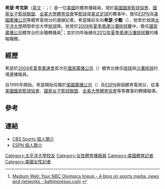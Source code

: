 {{Infobox person
| name                      = 希瑟·考克斯<br><small>''{{lang|en|Heather Cox}}''</small>
| image                     = File:Heather Cox NBC Reporter.jpg
| caption                   = <small>希瑟於[[2008年夏季奧林匹克運動會排球比賽|2008夏季奧運排球比賽]]替[[NBC|NBC]]播報</small>
| image_size                = 
| birth_date                = {{Birth date and age|1970|6|3}}
| birth_place               = 
| baptised                  = 
| death_date                = 
| death_place               = 
| nationality               = {{USA}}
| home_town                 = 
| education                 = 
| alma_mater                =[[太平洋大學|太平洋大學]]
| employer                  = [[ESPN|ESPN]]
| occupation                = 球類比賽邊線記者
| notable_works             = 
| party                     =
| religion                  = 
| spouse                    = 比爾·考克斯
| children                  = 
| parents                   = 
| relatives                 = 
}}

'''希瑟·考克斯'''（[[英文|英文]]：'''{{lang|en|Heather Cox}}'''；{{bd|1970年|6月3日||}}）是一位[[美國|美國]]的體育播報員，現於[[美國國家籃球協會|美國國家籃球協會]]、[[國家女子籃球聯盟|國家女子籃球聯盟]]、[[全美大學體育協會|全美大學體育協會]]等[[籃球|籃球]]或[[美式足球|美式足球]]的賽事中，擔任[[ESPN|ESPN]]及[[美國廣播公司|美國廣播公司]]等體育電視台的邊線記者。希瑟婚前名叫'''希瑟·少勵'''（{{lang|en|Heather Schoeny}}），她曾於就讀[[太平洋大學|太平洋大學]]期間參加大學[[排球|排球]]隊。她曾於[[2008年夏季奧林匹克運動會排球比賽|2008年夏季奧運沙灘排球賽]]中，擔任[[國家廣播公司|國家廣播公司]]體育台的全職轉播員<ref>[http://weblogs.baltimoresun.com/sports/mediumwell/blog/2008/07/your_nbc_olympics_lineup.html Medium Well: Your NBC Olympics lineup - A blog on sports media, news and networks - baltimoresun.com<!-- Bot generated title -->] {{webarchive|url=https://web.archive.org/web/20081105042239/http://weblogs.baltimoresun.com/sports/mediumwell/blog/2008/07/your_nbc_olympics_lineup.html |date=2008-11-05 }}</ref>；並於四年後續任[[2012年夏季奧林匹克運動會排球比賽|2012年夏季奧運沙灘排球賽]]的播報職務。

== 經歷 ==
希瑟於[[2004年夏季奧林匹克運動會|2004年夏季奧運會]]首次在[[國家廣播公司|國家廣播公司]]（{{lang|en|NBC}}）體育台擔任[[排球|排球]]與[[沙灘排球|沙灘排球]]的場邊播報員。

自1995年開始，希瑟開始任職於[[美國廣播公司|美國廣播公司]]（{{lang|en|ABC}}）及[[ESPN|ESPN]]兩個體育電視台，從事[[美國國家籃球協會|美國國家籃球協會]]、[[國家女子籃球聯盟|國家女子籃球聯盟]]、[[全美大學體育協會|全美大學體育協會]]等等賽事的轉播報導。

== 參考 ==
{{reflist}}

== 連結 ==
*[https://web.archive.org/web/20121010062902/http://www.cbssports.com/cbssports/team/hcox CBS Sports 個人簡介]
*[https://web.archive.org/web/20121015024459/http://espnmediazone.com/us/bios/cox_heather/ ESPN 個人簡介]

{{Authority control}}

{{DEFAULTSORT:Cox, Heather}}
[[Category:太平洋大學校友|Category:太平洋大學校友]]
[[Category:女性體育播報員|Category:女性體育播報員]]
[[Category:美國體育記者|Category:美國體育記者]]
[[Category:美國女性記者|Category:美國女性記者]]